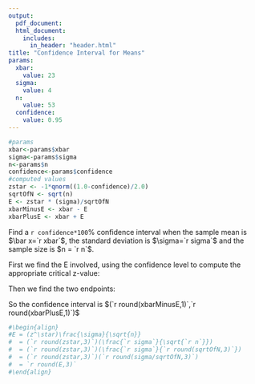 ```yaml
---
output: 
  pdf_document:
  html_document:
    includes:
      in_header: "header.html"
title: "Confidence Interval for Means"
params:
  xbar:
    value: 23 
  sigma:
    value: 4
  n:
    value: 53 
  confidence:
    value: 0.95
---
```

```r
#params
xbar<-params$xbar 
sigma<-params$sigma 
n<-params$n
confidence<-params$confidence
#computed values
zstar <- -1*qnorm((1.0-confidence)/2.0) 
sqrtOfN <- sqrt(n)
E <- zstar * (sigma)/sqrtOfN
xbarMinusE <- xbar - E
xbarPlusE <- xbar + E
```

Find a `r confidence*100`% confidence interval when the sample mean is $\bar x=`r xbar`$, the standard deviation is $\sigma=`r sigma`$ and the sample size is $n = `r n`$.

First we find the E involved, using the confidence level to compute the appropriate critical z-value:

\begin{align}
E & = (z^\star)\frac{\sigma}{\sqrt{n}} \newline
  & = (`r round(zstar,3)`)(\frac{`r sigma`}{\sqrt{`r n`}}) \newline 
  & = (`r round(zstar,3)`)(\frac{`r sigma`}{`r round(sqrtOfN,3)`}) \newline
  & = (`r round(zstar,3)`)(`r round(sigma/sqrtOfN,3)`) \newline
  & = `r round(E,3)`
\end{align}

Then we find the two endpoints:

\begin{align}
\text{left endpoint} & = \bar x - E = `r xbar`-`r round(E,3)` = `r round(xbar-E,3)` \newline 
\text{right endpoint} & = \bar x + E = `r xbar`+`r round(E,3)` = `r round(xbar+E,3)` 
\end{align}

So the confidence interval is $(`r round(xbarMinusE,1)`,`r round(xbarPlusE,1)`)$

```r
#\begin{align}
#E = (z^\star)\frac{\sigma}{\sqrt{n}} 
#  = (`r round(zstar,3)`)(\frac{`r sigma`}{\sqrt{`r n`}})
#  = (`r round(zstar,3)`)(\frac{`r sigma`}{`r round(sqrtOfN,3)`}) 
#  = (`r round(zstar,3)`)(`r round(sigma/sqrtOfN,3)`)
#  = `r round(E,3)`
#\end{align}
```
